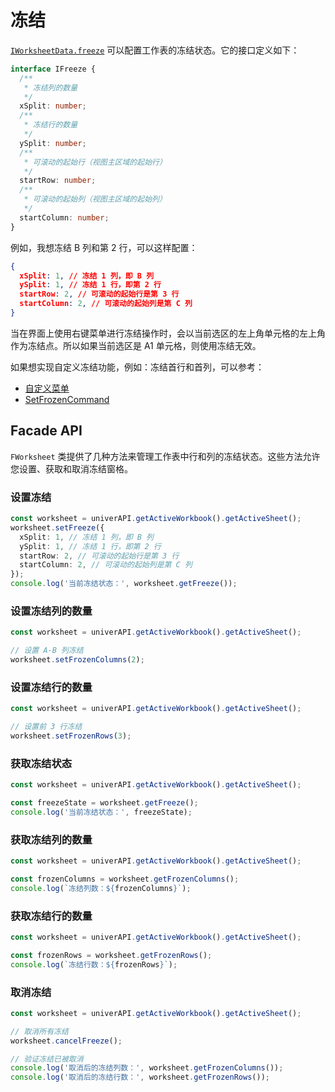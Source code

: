 
# 冻结 <VersionBadge version="0.3.0+" />

[`IWorksheetData.freeze`](/guides/sheets/getting-started/workbook-data#iworksheetdata) 可以配置工作表的冻结状态。它的接口定义如下：

```typescript
interface IFreeze {
  /**
   * 冻结列的数量
   */
  xSplit: number;
  /**
   * 冻结行的数量
   */
  ySplit: number;
  /**
   * 可滚动的起始行（视图主区域的起始行）
   */
  startRow: number;
  /**
   * 可滚动的起始列（视图主区域的起始列）
   */
  startColumn: number;
}
```

例如，我想冻结 B 列和第 2 行，可以这样配置：

```json
{
  xSplit: 1, // 冻结 1 列，即 B 列
  ySplit: 1, // 冻结 1 行，即第 2 行
  startRow: 2, // 可滚动的起始行是第 3 行
  startColumn: 2, // 可滚动的起始列是第 C 列
}
```

<Callout type="info" emoji="ℹ️">
  当在界面上使用右键菜单进行冻结操作时，会以当前选区的左上角单元格的左上角作为冻结点。所以如果当前选区是 A1 单元格，则使用冻结无效。
</Callout>

如果想实现自定义冻结功能，例如：冻结首行和首列，可以参考：

- [自定义菜单](/guides/sheets/advanced/custom-ui)
- [SetFrozenCommand](https://github.com/dream-num/univer/blob/dev/packages/sheets/src/commands/commands/set-frozen.command.ts#L32)

## Facade API

`FWorksheet` 类提供了几种方法来管理工作表中行和列的冻结状态。这些方法允许您设置、获取和取消冻结窗格。

### 设置冻结

```typescript
const worksheet = univerAPI.getActiveWorkbook().getActiveSheet();
worksheet.setFreeze({
  xSplit: 1, // 冻结 1 列，即 B 列
  ySplit: 1, // 冻结 1 行，即第 2 行
  startRow: 2, // 可滚动的起始行是第 3 行
  startColumn: 2, // 可滚动的起始列是第 C 列
});
console.log('当前冻结状态：', worksheet.getFreeze());
```

### 设置冻结列的数量

```typescript
const worksheet = univerAPI.getActiveWorkbook().getActiveSheet();

// 设置 A-B 列冻结
worksheet.setFrozenColumns(2);
```

### 设置冻结行的数量

```typescript
const worksheet = univerAPI.getActiveWorkbook().getActiveSheet();

// 设置前 3 行冻结
worksheet.setFrozenRows(3);
```

### 获取冻结状态

```typescript
const worksheet = univerAPI.getActiveWorkbook().getActiveSheet();

const freezeState = worksheet.getFreeze();
console.log('当前冻结状态：', freezeState);
```

### 获取冻结列的数量

```typescript
const worksheet = univerAPI.getActiveWorkbook().getActiveSheet();

const frozenColumns = worksheet.getFrozenColumns();
console.log(`冻结列数：${frozenColumns}`);
```

### 获取冻结行的数量

```typescript
const worksheet = univerAPI.getActiveWorkbook().getActiveSheet();

const frozenRows = worksheet.getFrozenRows();
console.log(`冻结行数：${frozenRows}`);
```

### 取消冻结

```typescript
const worksheet = univerAPI.getActiveWorkbook().getActiveSheet();

// 取消所有冻结
worksheet.cancelFreeze();

// 验证冻结已被取消
console.log('取消后的冻结列数：', worksheet.getFrozenColumns());
console.log('取消后的冻结行数：', worksheet.getFrozenRows());
```
